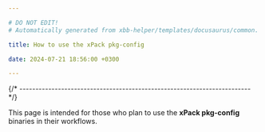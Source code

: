 ```yaml
---

# DO NOT EDIT!
# Automatically generated from xbb-helper/templates/docusaurus/common.

title: How to use the xPack pkg-config

date: 2024-07-21 18:56:00 +0300

---
```




{/* ------------------------------------------------------------------------ */}

This page is intended for those who plan
to use the **xPack pkg-config** binaries in their workflows.

<Versioning/>

<LibrariesAndRpath/>

<More/>

<UseInTesting/>
